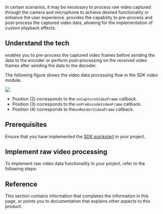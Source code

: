 
In certain scenarios, it may be necessary to process raw video captured through the camera and microphone to achieve desired functionality or enhance the user experience. <Vpd k="SDK" /> provides the capability to pre-process and post-process the captured video data, allowing for the implementation of custom playback effects.

<PlatformWrapper platform="android, ios, macos, windows">

## Understand the tech

<Vpd k="SDK" /> enables you to pre-process the captured video frames before sending the data to the encoder or perform post-processing on the received video frames after sending the data to the decoder.

The following figure shows the video data processing flow in the SDK video module.

![](/images/video-sdk/video-module-data-processing.svg)

* Position (2) corresponds to the `onCaptureVideoFrame` callback.
* Position (3) corresponds to the `onPreEncodeVideoFrame` callback.
* Position (4) corresponds to the`onRenderVideoFrame` callback.

## Prerequisites

Ensure that you have implemented the [SDK quickstart](../get-started/get-started-sdk) in your project.

## Implement raw video processing

To implement raw video data functionality in your project, refer to the following steps:

<ProjectImplement/>

## Reference

This section contains information that completes the information in this page, or points you to documentation that explains other aspects to this product.
<Reference/>

</PlatformWrapper>
<PlatformWrapper notAllowed="android, ios, macos, windows">
<NotAvailable />
</PlatformWrapper>